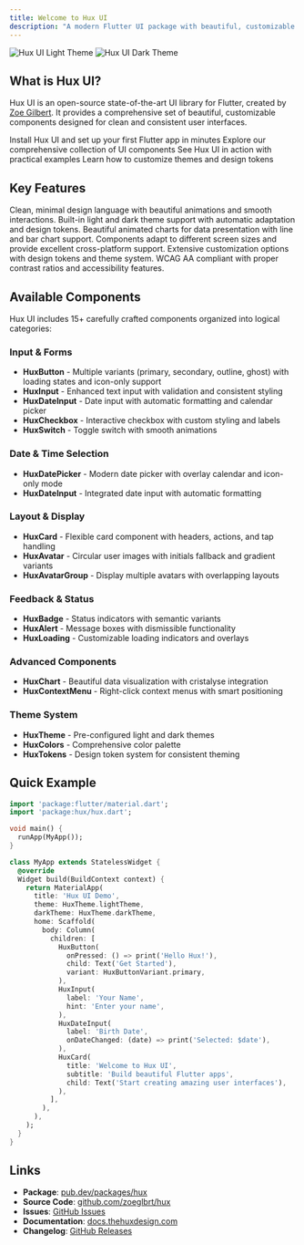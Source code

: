 ```yaml
---
title: Welcome to Hux UI
description: "A modern Flutter UI package with beautiful, customizable components designed for clean and consistent user interfaces."
---
```


<img
  className="block dark:hidden"
  src="/images/hero-light.png"
  alt="Hux UI Light Theme"
/>
<img
  className="hidden dark:block"
  src="/images/hero-dark.png"
  alt="Hux UI Dark Theme"
/>

## What is Hux UI?

Hux UI is an open-source state-of-the-art UI library for Flutter, created by [Zoe Gilbert](https://github.com/zoeglbrt). It provides a comprehensive set of beautiful, customizable components designed for clean and consistent user interfaces.

<CardGroup cols={2}>
  <Card
    title="Get Started"
    icon="rocket"
    href="/installation"
  >
    Install Hux UI and set up your first Flutter app in minutes
  </Card>
  <Card
    title="Components"
    icon="puzzle-piece"
    href="/components/buttons"
  >
    Explore our comprehensive collection of UI components
  </Card>
  <Card
    title="Examples"
    icon="code"
    href="/examples/basic-usage"
  >
    See Hux UI in action with practical examples
  </Card>
  <Card
    title="Theming"
    icon="palette"
    href="/theming"
  >
    Learn how to customize themes and design tokens
  </Card>
</CardGroup>

## Key Features

<AccordionGroup>
  <Accordion title="🎨 Modern Design" icon="palette">
    Clean, minimal design language with beautiful animations and smooth interactions.
  </Accordion>
  
  <Accordion title="🌙 Dark Mode Support" icon="moon">
    Built-in light and dark theme support with automatic adaptation and design tokens.
  </Accordion>
  
  <Accordion title="📊 Data Visualization" icon="chart-line">
    Beautiful animated charts for data presentation with line and bar chart support.
  </Accordion>
  
  <Accordion title="📱 Responsive" icon="mobile">
    Components adapt to different screen sizes and provide excellent cross-platform support.
  </Accordion>
  
  <Accordion title="🎯 Customizable" icon="settings">
    Extensive customization options with design tokens and theme system.
  </Accordion>
  
  <Accordion title="♿ Accessible" icon="universal-access">
    WCAG AA compliant with proper contrast ratios and accessibility features.
  </Accordion>
</AccordionGroup>

## Available Components

Hux UI includes 15+ carefully crafted components organized into logical categories:

### Input & Forms
- **HuxButton** - Multiple variants (primary, secondary, outline, ghost) with loading states and icon-only support
- **HuxInput** - Enhanced text input with validation and consistent styling
- **HuxDateInput** - Date input with automatic formatting and calendar picker
- **HuxCheckbox** - Interactive checkbox with custom styling and labels
- **HuxSwitch** - Toggle switch with smooth animations

### Date & Time Selection
- **HuxDatePicker** - Modern date picker with overlay calendar and icon-only mode
- **HuxDateInput** - Integrated date input with automatic formatting

### Layout & Display
- **HuxCard** - Flexible card component with headers, actions, and tap handling
- **HuxAvatar** - Circular user images with initials fallback and gradient variants
- **HuxAvatarGroup** - Display multiple avatars with overlapping layouts

### Feedback & Status
- **HuxBadge** - Status indicators with semantic variants
- **HuxAlert** - Message boxes with dismissible functionality
- **HuxLoading** - Customizable loading indicators and overlays

### Advanced Components
- **HuxChart** - Beautiful data visualization with cristalyse integration
- **HuxContextMenu** - Right-click context menus with smart positioning

### Theme System
- **HuxTheme** - Pre-configured light and dark themes
- **HuxColors** - Comprehensive color palette
- **HuxTokens** - Design token system for consistent theming

## Quick Example

```dart
import 'package:flutter/material.dart';
import 'package:hux/hux.dart';

void main() {
  runApp(MyApp());
}

class MyApp extends StatelessWidget {
  @override
  Widget build(BuildContext context) {
    return MaterialApp(
      title: 'Hux UI Demo',
      theme: HuxTheme.lightTheme,
      darkTheme: HuxTheme.darkTheme,
      home: Scaffold(
        body: Column(
          children: [
            HuxButton(
              onPressed: () => print('Hello Hux!'),
              child: Text('Get Started'),
              variant: HuxButtonVariant.primary,
            ),
            HuxInput(
              label: 'Your Name',
              hint: 'Enter your name',
            ),
            HuxDateInput(
              label: 'Birth Date',
              onDateChanged: (date) => print('Selected: $date'),
            ),
            HuxCard(
              title: 'Welcome to Hux UI',
              subtitle: 'Build beautiful Flutter apps',
              child: Text('Start creating amazing user interfaces'),
            ),
          ],
        ),
      ),
    );
  }
}
```

## Links

- **Package**: [pub.dev/packages/hux](https://pub.dev/packages/hux)
- **Source Code**: [github.com/zoeglbrt/hux](https://github.com/zoeglbrt/hux)
- **Issues**: [GitHub Issues](https://github.com/zoeglbrt/hux/issues)
- **Documentation**: [docs.thehuxdesign.com](https://docs.thehuxdesign.com)
- **Changelog**: [GitHub Releases](https://github.com/zoeglbrt/hux/releases)
